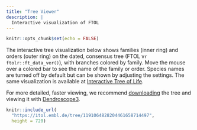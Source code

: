```yaml
---
title: "Tree Viewer"
description: |
  Interactive visualization of FTOL
---
```


```r
knitr::opts_chunk$set(echo = FALSE)
```

The interactive tree visualization below shows families (inner ring) and orders (outer ring) on the dated, consensus tree (FTOL v`r ftolr::ft_data_ver()`), with branches colored by family. Move the mouse over a colored bar to see the name of the family or order. Species names are turned off by default but can be shown by adjusting the settings. The same visualization is available at [Interactive Tree of Life](https://itol.embl.de/tree/1191064828204461658714497).

For more detailed, faster viewing, we recommend [downloading](https://fernphy.github.io/downloads.html) the tree and viewing it with [Dendroscope3](https://uni-tuebingen.de/fakultaeten/mathematisch-naturwissenschaftliche-fakultaet/fachbereiche/informatik/lehrstuehle/algorithms-in-bioinformatics/software/dendroscope/).

```r
knitr::include_url(
  "https://itol.embl.de/tree/1191064828204461658714497",
  height = 720)
```